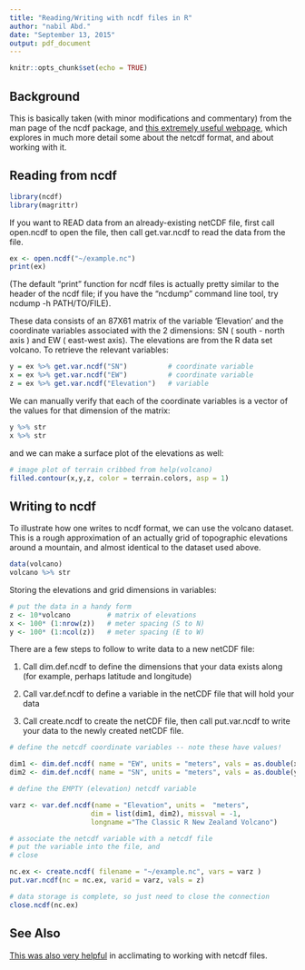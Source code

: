 ```yaml
---
title: "Reading/Writing with ncdf files in R"
author: "nabil Abd."
date: "September 13, 2015"
output: pdf_document
---
```


```r
knitr::opts_chunk$set(echo = TRUE)
```

## Background

This is basically taken (with minor modifications and commentary) from the man page of the ncdf package, and [this extremely useful webpage](http://www.image.ucar.edu/GSP/Software/Netcdf/), which explores in much more detail some about the netcdf format, and about working with it.

## Reading from ncdf

```r
library(ncdf)
library(magrittr)
```

If you want to READ data from an already-existing netCDF file, first call open.ncdf to open the file, then call get.var.ncdf to read the data from the file.


```r
ex <- open.ncdf("~/example.nc")
print(ex)
```

(The default "print" function for ncdf files is actually pretty similar to the header of the ncdf file; if you have the "ncdump" command line tool, try ncdump -h PATH/TO/FILE).

These data consists of an 87X61 matrix of the variable 'Elevation' and the coordinate variables associated with the 2 dimensions: SN ( south - north axis ) and EW ( east-west axis). The elevations are from the R data set volcano. To retrieve the relevant variables: 

```r
y = ex %>% get.var.ncdf("SN")          # coordinate variable
x = ex %>% get.var.ncdf("EW")          # coordinate variable
z = ex %>% get.var.ncdf("Elevation")   # variable
```

We can manually verify that each of the coordinate variables is a vector of the values for that dimension of the matrix:

```r
y %>% str
x %>% str
```

and we can make a surface plot of the elevations as well:

```r
# image plot of terrain cribbed from help(volcano)
filled.contour(x,y,z, color = terrain.colors, asp = 1)
```


## Writing to ncdf

To illustrate how one writes to ncdf format, we can use the volcano dataset. This is a rough approximation of an actually grid of topographic elevations around a mountain, and almost identical to the dataset used above. 

```r
data(volcano)
volcano %>% str
```

Storing the elevations and grid dimensions in variables:

```r
# put the data in a handy form 
z <- 10*volcano         # matrix of elevations
x <- 100* (1:nrow(z))   # meter spacing (S to N)
y <- 100* (1:ncol(z))   # meter spacing (E to W)
```

There are a few steps to follow to write data to a new netCDF file:

1. Call dim.def.ncdf to define the dimensions that your data exists along (for example, perhaps latitude and longitude)

2. Call var.def.ncdf to define a variable in the netCDF file that will hold your data

3. Call create.ncdf to create the netCDF file, then call put.var.ncdf to write your data to the newly created netCDF file.

```r
# define the netcdf coordinate variables -- note these have values!

dim1 <- dim.def.ncdf( name = "EW", units = "meters", vals = as.double(x) )
dim2 <- dim.def.ncdf( name = "SN", units = "meters", vals = as.double(y) )

# define the EMPTY (elevation) netcdf variable

varz <- var.def.ncdf(name = "Elevation", units =  "meters", 
                    dim = list(dim1, dim2), missval = -1, 
                    longname ="The Classic R New Zealand Volcano")
```



```r
# associate the netcdf variable with a netcdf file   
# put the variable into the file, and
# close

nc.ex <- create.ncdf( filename = "~/example.nc", vars = varz )
put.var.ncdf(nc = nc.ex, varid = varz, vals = z)

# data storage is complete, so just need to close the connection
close.ncdf(nc.ex)

```


## See Also

[This was also very helpful](http://freakonometrics.hypotheses.org/20227) in acclimating to working with netcdf files.



